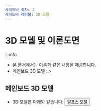 ```yaml
---
사이드바 위치: 2
사이드바 레이블: 3D 모델
---
```




# 3D 모델 및 이론도면

:::info
* 본 문서에서는 다음과 같은 내용을 제공합니다.
* 메인보드 3D 모델
::>



## 메인보드 3D 모델

* 3D 모델은 아래와 같습니다:
    <Button variant="contained" disableElevation href="http://cdn.mellow.klipper.cn/STEP/Alps-body.stp">알프스 모델</Button>
